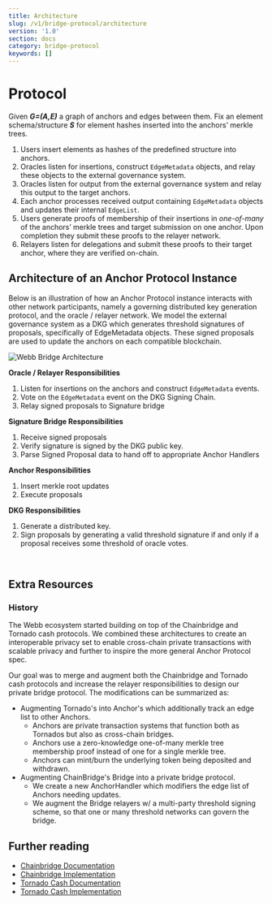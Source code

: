```yaml
---
title: Architecture
slug: /v1/bridge-protocol/architecture
version: '1.0'
section: docs
category: bridge-protocol
keywords: []
---
```


# Protocol

Given ***G=(A,E)*** a graph of anchors and edges between them. Fix an element schema/structure ***S*** for element hashes inserted into 
the anchors’ merkle trees.

1. Users insert elements as hashes of the predefined structure into anchors.
2. Oracles listen for insertions, construct `EdgeMetadata` objects, and relay these objects to the external governance system.
3. Oracles listen for output from the external governance system and relay this output to the target anchors.
4. Each anchor processes received output containing `EdgeMetadata` objects and updates their internal `EdgeList`.
5. Users generate proofs of membership of their insertions in *one-of-many* of the anchors’ merkle trees and target submission on one anchor. 
Upon completion they submit these proofs to the relayer network.
6. Relayers listen for delegations and submit these proofs to their target anchor, where they are verified on-chain.

## Architecture of an Anchor Protocol Instance

Below is an illustration of how an Anchor Protocol instance interacts with other network participants, namely a governing distributed 
key generation protocol, and the oracle / relayer network. We model the external governance system as a DKG which generates threshold 
signatures of proposals, specifically of EdgeMetadata objects. These signed proposals are used to update the anchors on each compatible blockchain.

![Webb Bridge Architecture](../../../../src/images/docs/bridge-protocol/anchor-protocol.png)

**Oracle / Relayer Responsibilities**

1. Listen for insertions on the anchors and construct `EdgeMetadata` events.
2. Vote on the `EdgeMetadata` event on the DKG Signing Chain.
3. Relay signed proposals to Signature bridge

**Signature Bridge Responsibilities**

1. Receive signed proposals
2. Verify signature is signed by the DKG public key.
3. Parse Signed Proposal data to hand off to appropriate Anchor Handlers

**Anchor Responsibilities**

1. Insert merkle root updates
2. Execute proposals

**DKG Responsibilities**

1. Generate a distributed key.
2. Sign proposals by generating a valid threshold signature if and only if a proposal receives some threshold of oracle votes.

<br />

## Extra Resources

### History

The Webb ecosystem started building on top of the Chainbridge and Tornado cash protocols. We combined these architectures to create 
an interoperable privacy set to enable cross-chain private transactions with scalable privacy and further to inspire the more general 
Anchor Protocol spec.

Our goal was to merge and augment both the Chainbridge and Tornado cash protocols and increase the relayer responsibilities to design 
our private bridge protocol. The modifications can be summarized as:

- Augmenting Tornado's into Anchor's which additionally track an edge list to other Anchors.
    - Anchors are private transaction systems that function both as Tornados but also as cross-chain bridges.
    - Anchors use a zero-knowledge one-of-many merkle tree membership proof instead of one for a single merkle tree.
    - Anchors can mint/burn the underlying token being deposited and withdrawn.
- Augmenting ChainBridge's Bridge into a private bridge protocol.
    - We create a new AnchorHandler which modifiers the edge list of Anchors needing updates.
    - We augment the Bridge relayers w/ a multi-party threshold signing scheme, so that one or many threshold networks can govern the bridge.

## Further reading

- [Chainbridge Documentation](https://chainbridge.chainsafe.io/)
- [Chainbridge Implementation](https://github.com/ChainSafe/ChainBridge)
- [Tornado Cash Documentation](https://docs.tornado.cash/general/readme)
- [Tornado Cash Implementation](https://github.com/tornadocash)

